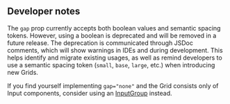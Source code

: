 ## Developer notes

The `gap` prop currently accepts both boolean values and semantic spacing
tokens. However, using a boolean is deprecated and will be removed in a future
release. The deprecation is communicated through JSDoc comments, which will show
warnings in IDEs and during development. This helps identify and migrate
existing usages, as well as remind developers to use a semantic spacing token
(`small`, `base`, `large`, etc.) when introducing new Grids.

If you find yourself implementing `gap="none"` and the Grid consists only of
Input components, consider using an [InputGroup](/components/InputGroup)
instead.
